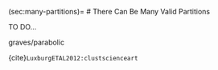 (sec:many-partitions)=
# There Can Be Many Valid Partitions

TO DO...

graves/parabolic

{cite}`LuxburgETAL2012:clustscienceart`
